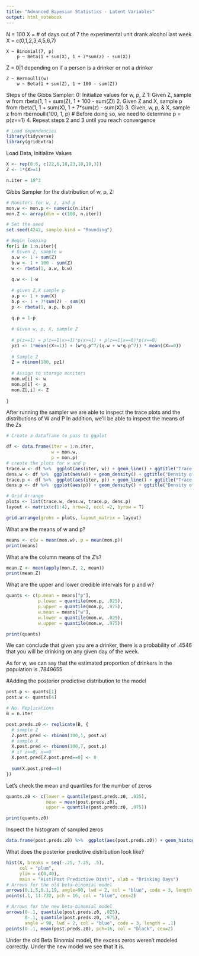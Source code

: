 ---
title: "Advanced Bayesian Statistics - Latent Variables"
output: html_notebook
---

N = 100
X = # of days out of 7 the experimental unit drank alcohol last week
    X = c(0,1,2,3,4,5,6,7)
    
    X ~ Binomial(7, p)
        p ~ Beta(1 + sum(X), 1 + 7*sum(z) - sum(X))

Z = 0|1 depending on if a person is a drinker or not a drinker
    
    Z ~ Bernoulli(w)
        w ~ Beta(1 + sum(Z), 1 + 100 - sum(Z))

Steps of the Gibbs Sampler:
  0: Initialize values for w, p, Z
  1: Given Z, sample w from rbeta(1, 1 + sum(Z), 1 + 100 - sum(Z))
  2. Given Z and X, sample p from rbeta(1, 1 + sum(X), 1 + 7*sum(z) - sum(X))
  3. Given, w, p, & X, sample z from rbernoulli(100, 1, p)
      # Before doing so, we need to determine p = p(z==1)
  4. Repeat steps 2 and 3 until you reach convergence


```{r}
# Load dependencies
library(tidyverse)
library(gridExtra)
```

Load Data, Initialize Values
```{r}

X <- rep(0:6, c(22,6,18,23,18,10,3))
Z <- 1*(X>=1)

n.iter = 10^3

```

Gibbs Sampler for the distribution of w, p, Z:
```{r}

# Monitors for w, z, and p
mon.w <- mon.p <- numeric(n.iter)
mon.Z <- array(dim = c(100, n.iter))

# Set the seed
set.seed(4242, sample.kind = "Rounding")

# Begin looping
for(i in 1:n.iter){
  # Given Z, sample w
  a.w <- 1 + sum(Z)
  b.w <- 1 + 100 - sum(Z)
  w <- rbeta(1, a.w, b.w)
  
  q.w <- 1-w
  
  # given Z,X sample p
  a.p <- 1 + sum(X)
  b.p <- 1 + 7*sum(Z) - sum(X)
  p <- rbeta(1, a.p, b.p)
  
  q.p = 1-p
  
  # Given w, p, X, sample Z
  
  # p(z==1) = p(z==1|x>=1)*p(x>=1) + p(z==1|x==0)*p(x==0)
  pz1 <- 1*mean((X>=1)) + (w*q.p^7/(q.w + w*q.p^7)) * mean((X==0))
         
  # Sample Z
  Z = rbinom(100, pz1)
  
  # Assign to storage monitors
  mon.w[i] <- w
  mon.p[i] <- p
  mon.Z[,i] <- Z
  
}

```

After running the sampler we are able to inspect the trace plots and the distributions of W and P
In addition, we'll be able to inspect the means of the Zs

```{r}

# Create a dataframe to pass to ggplot

df <- data.frame(iter = 1:n.iter,
                 w = mon.w,
                 p = mon.p)
# create the plots for w and p
trace.w <- df %>%  ggplot(aes(iter, w)) + geom_line() + ggtitle("Trace of w")
dens.w <- df %>%  ggplot(aes(w)) + geom_density() + ggtitle("Density of w")
trace.p <- df %>%  ggplot(aes(iter, p)) + geom_line() + ggtitle("Trace of p")
dens.p <- df %>%  ggplot(aes(p)) + geom_density() + ggtitle("Density of p")

# Grid Arrange
plots <- list(trace.w, dens.w, trace.p, dens.p)
layout <- matrix(c(1:4), nrow=2, ncol =2, byrow = T)

grid.arrange(grobs = plots, layout_matrix = layout)


```

What are the means of w and p?
```{r}
means <- c(w = mean(mon.w), p = mean(mon.p))
print(means)
```

What are the column means of the Z's?
```{r}

mean.Z <- mean(apply(mon.Z, 2, mean))
print(mean.Z)


```

What are the upper and lower credible intervals for p and w?
```{r}

quants <- c(p.mean = means["p"],
            p.lower = quantile(mon.p, .025),
            p.upper = quantile(mon.p, .975),
            w.mean = means["w"],
            w.lower = quantile(mon.w, .025),
            w.upper = quantile(mon.w, .975))

print(quants)


```

We can conclude that given you are a drinker, there is a probability of .4546 that you will be drinking
on any given day of the week. 

As for w, we can say that the estimated proportion of drinkers in the population is .7849655

#Adding the posterior predictive distribution to the model

```{r}
post.p <- quants[1]
post.w <- quants[4]

# No. Replications
B = n.iter

post.preds.z0 <- replicate(B, {
  # sample Z 
  Z.post.pred <- rbinom(100,1, post.w)
  # sample X
  X.post.pred <- rbinom(100,7, post.p)
  # if z==0, x==0
  X.post.pred[Z.post.pred==0] <- 0
  
  sum(X.post.pred==0)
})
```

Let's check the mean and quantiles for the number of zeros

```{r}

quants.z0 <- c(lower = quantile(post.preds.z0, .025),
               mean = mean(post.preds.z0),
               upper = quantile(post.preds.z0, .975))

print(quants.z0)
```

Inspect the histogram of sampled zeros

```{r}
data.frame(post.preds.z0) %>%  ggplot(aes(post.preds.z0)) + geom_histogram()

```
What does the posterior predictive distribution look like? 


```{r}
hist(X, breaks = seq(-.25, 7.25, .5),
     col = "plum",
     ylim = c(0,40),
     main = "Hist(Post Predictive Dist)", xlab = "Drinking Days") 
# Arrows for the old beta-binomial model
arrows(0.1,5,0.1,19, angle=90, lwd = 2, col = "blue", code = 3, length = .1)
points(.1, 11.732, pch = 16, col = "blue", cex=2)

# Arrows for the new beta-binomial model
arrows(0-.1, quantile(post.preds.z0, .025),
       0-.1, quantile(post.preds.z0, .975),
       angle = 90, lwd = 2, col = "blue", code = 3, length = .1)
points(0-.1, mean(post.preds.z0), pch=16, col = "black", cex=2)


```
Under the old Beta Binomial model, the excess zeros weren't modeled correctly. Under the new model we see that it is. 


